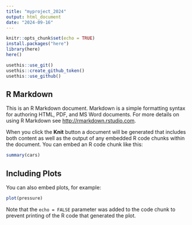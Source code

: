 ```yaml
---
title: "myproject_2024"
output: html_document
date: "2024-09-16"
---
```


```r
knitr::opts_chunk$set(echo = TRUE)
install.packages("here")
library(here)
here()

```

```r
usethis::use_git()
usethis::create_github_token()
usethis::use_github()

```

## R Markdown

This is an R Markdown document. Markdown is a simple formatting syntax for authoring HTML, PDF, and MS Word documents. For more details on using R Markdown see <http://rmarkdown.rstudio.com>.

When you click the **Knit** button a document will be generated that includes both content as well as the output of any embedded R code chunks within the document. You can embed an R code chunk like this:

```r
summary(cars)
```

## Including Plots

You can also embed plots, for example:

```r
plot(pressure)
```

Note that the `echo = FALSE` parameter was added to the code chunk to prevent printing of the R code that generated the plot.
